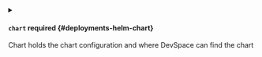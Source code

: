 

<PartialReleaseName />



<details className="config-field" data-expandable="true">
<summary>

#### `chart` <span className="config-field-required" data-required="false">required</span> <span className="config-field-type"></span> <span className="config-field-default"></span> <span className="config-field-enum"></span> {#deployments-helm-chart}

Chart holds the chart configuration and where DevSpace can find the chart

</summary>

<PartialChartreference />


</details>


<PartialValues />


<PartialValuesFiles />


<PartialDisplayOutput />


<PartialUpgradeArgs />


<PartialTemplateArgs />

<PartialDisableDependencyUpdate />
